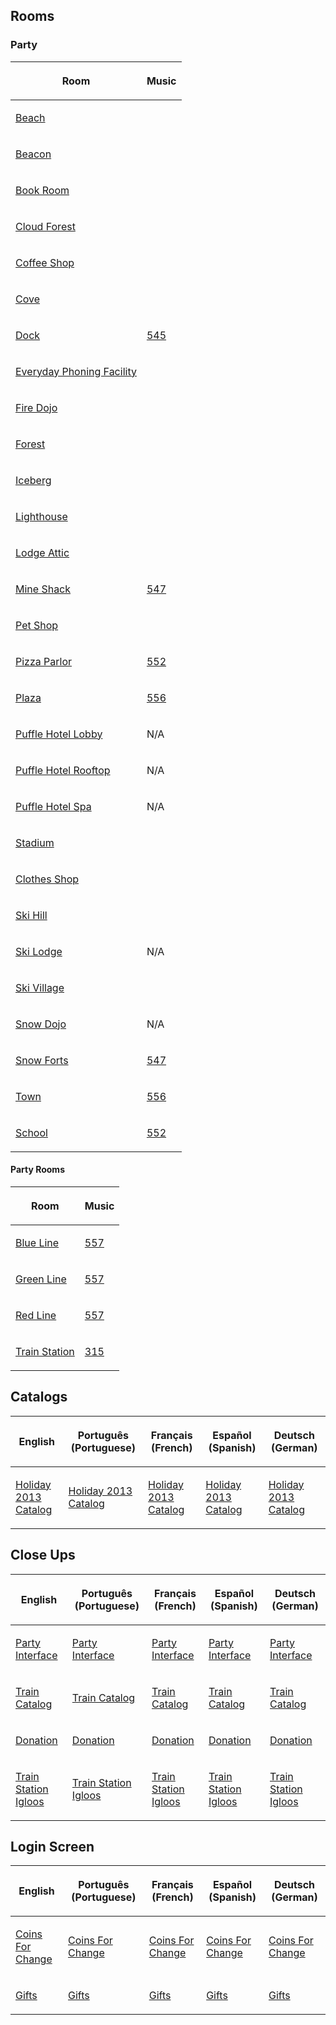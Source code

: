 

==Rooms==
===Party===
<center>
{|class="wikitable" border="1"
!Room!!Music
|-
|[[Media:RoomsBeach-HolidayParty2013.swf|Beach]]||
|-
|[[Media:RoomsBeacon-HolidayParty2013.swf|Beacon]]||
|-
|[[Media:RoomsBook-HolidayParty2013.swf|Book Room]]||
|-
|[[Media:RoomsCloudForest-HolidayParty2013.swf|Cloud Forest]]||
|-
|[[Media:RoomsCoffee-HolidayParty2013.swf|Coffee Shop]]||
|-
|[[Media:RoomsCove-HolidayParty2013.swf|Cove]]||
|-
|[[Media:RoomsDock-HolidayParty2013.swf|Dock]]||[[Media:Music545.swf|545]]
|-
|[[Media:RoomsAgentlobbymulti-HolidayParty2013.swf|Everyday Phoning Facility]]||
|-
|[[Media:RoomsDojofire-HolidayParty2013.swf|Fire Dojo]]||
|-
|[[Media:RoomsForest-HolidayParty2013.swf|Forest]]||
|-
|[[Media:RoomsBerg-HolidayParty2013.swf|Iceberg]]||
|-
|[[Media:RoomsLight-HolidayParty2013.swf|Lighthouse]]||
|-
|[[Media:RoomsAttic-HolidayParty2013.swf|Lodge Attic]]||
|-
|[[Media:RoomsShack-HolidayParty2013.swf|Mine Shack]]||[[Media:Music556.swf|547]]
|-
|[[Media:RoomsPet-HolidayParty2013.swf|Pet Shop]]||
|-
|[[Media:RoomsPizza-HolidayParty2013.swf|Pizza Parlor]]||[[Media:Music552.swf|552]]
|-
|[[Media:RoomsPlaza-HolidayParty2013.swf|Plaza]]||[[Media:Music556.swf|556]]
|-
|[[Media:RoomsHotellobby-HolidayParty2013.swf|Puffle Hotel Lobby]]||N/A
|-
|[[Media:RoomsHotelroof-HolidayParty2013.swf|Puffle Hotel Rooftop]]||N/A
|-
|[[Media:RoomsHotelspa-HolidayParty2013.swf|Puffle Hotel Spa]]||N/A
|-
|[[Media:RoomsRink-HolidayParty2013.swf|Stadium]]||
|-
|[[Media:RoomsShop-HolidayParty2013.swf|Clothes Shop]]||
|-
|[[Media:RoomsMtn-HolidayParty2013.swf|Ski Hill]]||
|-
|[[Media:RoomsLodge-HolidayParty2013.swf|Ski Lodge]]||N/A
|-
|[[Media:RoomsVillage-HolidayParty2013.swf|Ski Village]]||
|-
|[[Media:RoomsDojosnow-HolidayParty2013.swf|Snow Dojo]]||N/A
|-
|[[Media:RoomsForts-HolidayParty2013.swf|Snow Forts]]||[[Media:Music556.swf|547]]
|-
|[[Media:RoomsTown-HolidayParty2013.swf|Town]]||[[Media:Music556.swf|556]]
|-
|[[Media:RoomsSchool-HolidayParty2013.swf|School]]||[[Media:Music552.swf|552]]
|}
</center>

====Party Rooms====
<center>
{|class="wikitable" border="1"
!Room!!Music
|-
|[[Media:RoomsParty4-HolidayParty2013.swf|Blue Line]]||[[Media:Music557.swf|557]]
|-
|[[Media:RoomsParty2-HolidayParty2013.swf|Green Line]]||[[Media:Music557.swf|557]]
|-
|[[Media:RoomsParty3-HolidayParty2013.swf|Red Line]]||[[Media:Music557.swf|557]]
|-
|[[Media:RoomsParty1-HolidayParty2013.swf|Train Station]]||[[Media:Music315.swf|315]]
|}
</center>

==Catalogs==
<center>
{|class="wikitable" border="1"
!English
!Português (Portuguese)
!Français (French)
!Español (Spanish)
!Deutsch (German)
|-
|[[Media:ENCataloguesParty-HolidayParty2013.swf|Holiday 2013 Catalog]]||[[Media:PTCataloguesParty-HolidayParty2013.swf|Holiday 2013 Catalog]]||[[Media:FRCataloguesParty-HolidayParty2013.swf|Holiday 2013 Catalog]]||[[Media:ESCataloguesParty-HolidayParty2013-2.swf|Holiday 2013 Catalog]]||[[Media:DEClose upsHoliday Party 2013 Catalog.swf|Holiday 2013 Catalog]]
|}
</center>
==Close Ups==
<center>
{|class="wikitable" border="1"
!English
!Português (Portuguese)
!Français (French)
!Español (Spanish)
!Deutsch (German)
|-
|[[Media:ENClose upsParty interface-HolidayParty2013.swf|Party Interface]]||[[Media:PTClose upsParty interface-HolidayParty2013.swf|Party Interface]]||[[Media:FRClose upsParty interface-HolidayParty2013.swf|Party Interface]]||[[Media:ESClose upsParty interface-HolidayParty2013.swf|Party Interface]]||[[Media:DEClose upsParty interface-HolidayParty2013.swf|Party Interface]]
|-
|[[Media:ENClose upsTrain catalogue-HolidayParty2013.swf|Train Catalog]]||[[Media:PTClose upsTrain catalogue-HolidayParty2013.swf|Train Catalog]]||[[Media:FRClose upsTrain catalogue-HolidayParty2013.swf|Train Catalog]]||[[Media:ESCataloguesParty-HolidayParty2013.swf|Train Catalog]]||[[Media:DEClose upsTrain catalogue-HolidayParty2013.swf|Train Catalog]]
|-
|[[Media:ENClose upsDonation ui-HolidayParty2013.swf|Donation]]||[[Media:PTClose upsDonation ui-HolidayParty2013.swf|Donation]]||[[Media:FRClose upsDonation ui-HolidayParty2013.swf|Donation]]||[[Media:ESClose upsDonation ui-HolidayParty2013.swf|Donation]]||[[Media:DEClose upsDonation ui-HolidayParty2013.swf|Donation]]
|-
|[[Media:ENClose upsTrainstation igloo list-HolidayParty2013.swf|Train Station Igloos]]||[[Media:PTClose upsTrainstation igloo list-HolidayParty2013.swf|Train Station Igloos]]||[[Media:FRClose upsTrainstation igloo list-HolidayParty2013.swf|Train Station Igloos]]||[[Media:ESClose upsTrainstation igloo list-HolidayParty2013.swf|Train Station Igloos]]||[[Media:DEClose upsTrainstation igloo list-HolidayParty2013.swf|Train Station Igloos]]
|}
</center>

==Login Screen==
<center>
{|class="wikitable" border="1"
!English
!Português (Portuguese)
!Français (French)
!Español (Spanish)
!Deutsch (German)
|-
|[[Media:LoginScreen-ENCfc.swf|Coins For Change]]||[[Media:LoginScreen-PTCfc.swf|Coins For Change]]||[[Media:LoginScreen-FRCfc.swf|Coins For Change]]||[[Media:LoginScreen-ESCfc.swf|Coins For Change]]||[[Media:LoginScreen-DECfc.swf|Coins For Change]]
|-
|[[Media:LoginScreen-ENCfc-gift.swf|Gifts]]||[[Media:LoginScreen-PTCfc-gift.swf|Gifts]]||[[Media:LoginScreen-FRCfc-gift.swf|Gifts]]||[[Media:LoginScreen-ESCfc-gift.swf|Gifts]]||[[Media:LoginScreen-DECfc-gift.swf|Gifts]]
|}
</center>
{{Parties}}

